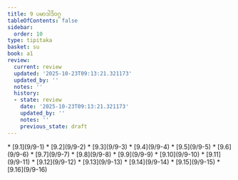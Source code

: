 ```yaml
---
title: 9 ပမာဒါဒိဝဂ္ဂ
tableOfContents: false
sidebar:
  order: 10
type: tipitaka
basket: su
book: a1
review:
  current: review
  updated: '2025-10-23T09:13:21.321173'
  updated_by: ''
  notes: ''
  history:
  - state: review
    date: '2025-10-23T09:13:21.321173'
    updated_by: ''
    notes: ''
    previous_state: draft
---
```



<ReviewStatus review={frontmatter.review} showDetails={true} />

<HypothesisAnnotation frontmatter={frontmatter} />

<DynamicBreadcrumb />



<TableOfContents book="a1" section="9">
* [9.1](9/9-1)
* [9.2](9/9-2)
* [9.3](9/9-3)
* [9.4](9/9-4)
* [9.5](9/9-5)
* [9.6](9/9-6)
* [9.7](9/9-7)
* [9.8](9/9-8)
* [9.9](9/9-9)
* [9.10](9/9-10)
* [9.11](9/9-11)
* [9.12](9/9-12)
* [9.13](9/9-13)
* [9.14](9/9-14)
* [9.15](9/9-15)
* [9.16](9/9-16)
</TableOfContents>